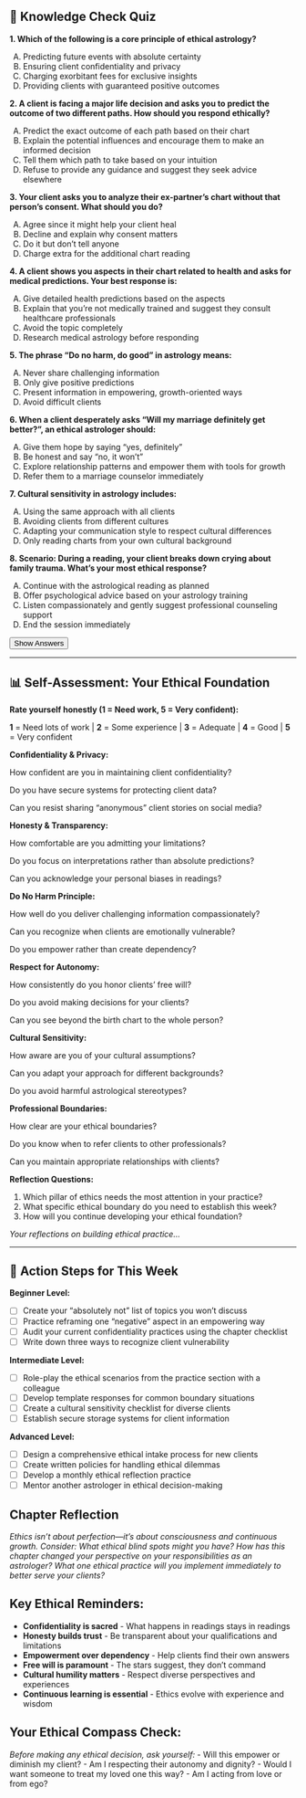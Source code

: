 ## 📝 Knowledge Check Quiz {.quiz-title}

::: {.quiz-box}
**1. Which of the following is a core principle of ethical astrology?**

A) Predicting future events with absolute certainty  
B) Ensuring client confidentiality and privacy  
C) Charging exorbitant fees for exclusive insights  
D) Providing clients with guaranteed positive outcomes

**2. A client is facing a major life decision and asks you to predict the outcome of two different paths. How should you respond ethically?**

A) Predict the exact outcome of each path based on their chart  
B) Explain the potential influences and encourage them to make an informed decision  
C) Tell them which path to take based on your intuition  
D) Refuse to provide any guidance and suggest they seek advice elsewhere

**3. Your client asks you to analyze their ex-partner's chart without that person's consent. What should you do?**

A) Agree since it might help your client heal  
B) Decline and explain why consent matters  
C) Do it but don't tell anyone  
D) Charge extra for the additional chart reading

**4. A client shows you aspects in their chart related to health and asks for medical predictions. Your best response is:**

A) Give detailed health predictions based on the aspects  
B) Explain that you're not medically trained and suggest they consult healthcare professionals  
C) Avoid the topic completely  
D) Research medical astrology before responding

**5. The phrase "Do no harm, do good" in astrology means:**

A) Never share challenging information  
B) Only give positive predictions  
C) Present information in empowering, growth-oriented ways  
D) Avoid difficult clients

**6. When a client desperately asks "Will my marriage definitely get better?", an ethical astrologer should:**

A) Give them hope by saying "yes, definitely"  
B) Be honest and say "no, it won't"  
C) Explore relationship patterns and empower them with tools for growth  
D) Refer them to a marriage counselor immediately

**7. Cultural sensitivity in astrology includes:**

A) Using the same approach with all clients  
B) Avoiding clients from different cultures  
C) Adapting your communication style to respect cultural differences  
D) Only reading charts from your own cultural background

**8. Scenario: During a reading, your client breaks down crying about family trauma. What's your most ethical response?**

A) Continue with the astrological reading as planned  
B) Offer psychological advice based on your astrology training  
C) Listen compassionately and gently suggest professional counseling support  
D) End the session immediately

<button onclick="toggleAnswers()" class="show-answers-btn">Show Answers</button>

::: {.answers-content style="display: none;"}
**Answer Key:** 1-B, 2-B, 3-B, 4-B, 5-C, 6-C, 7-C, 8-C
:::
:::

---

## 📊 Self-Assessment: Your Ethical Foundation

::: {.assessment-box}

**Rate yourself honestly (1 = Need work, 5 = Very confident):**

::: {.rating-scale}
**1** = Need lots of work | **2** = Some experience | **3** = Adequate | **4** = Good | **5** = Very confident
:::

**Confidentiality & Privacy:**

How confident are you in maintaining client confidentiality? 

Do you have secure systems for protecting client data? 

Can you resist sharing "anonymous" client stories on social media? 

**Honesty & Transparency:**

How comfortable are you admitting your limitations? 

Do you focus on interpretations rather than absolute predictions? 

Can you acknowledge your personal biases in readings? 

**Do No Harm Principle:**

How well do you deliver challenging information compassionately? 

Can you recognize when clients are emotionally vulnerable? 

Do you empower rather than create dependency? 

**Respect for Autonomy:**

How consistently do you honor clients' free will? 

Do you avoid making decisions for your clients? 

Can you see beyond the birth chart to the whole person? 

**Cultural Sensitivity:**

How aware are you of your cultural assumptions? 

Can you adapt your approach for different backgrounds? 

Do you avoid harmful astrological stereotypes? 

**Professional Boundaries:**

How clear are your ethical boundaries? 

Do you know when to refer clients to other professionals? 

Can you maintain appropriate relationships with clients?

**Reflection Questions:**

1. Which pillar of ethics needs the most attention in your practice?
2. What specific ethical boundary do you need to establish this week?
3. How will you continue developing your ethical foundation?

::: {.writing-space}
*Your reflections on building ethical practice...*
:::

:::

---

## 🎯 Action Steps for This Week

::: {.action-box}

**Beginner Level:**

- [ ] Create your "absolutely not" list of topics you won't discuss
- [ ] Practice reframing one "negative" aspect in an empowering way
- [ ] Audit your current confidentiality practices using the chapter checklist
- [ ] Write down three ways to recognize client vulnerability

**Intermediate Level:**

- [ ] Role-play the ethical scenarios from the practice section with a colleague
- [ ] Develop template responses for common boundary situations
- [ ] Create a cultural sensitivity checklist for diverse clients
- [ ] Establish secure storage systems for client information

**Advanced Level:**

- [ ] Design a comprehensive ethical intake process for new clients
- [ ] Create written policies for handling ethical dilemmas
- [ ] Develop a monthly ethical reflection practice
- [ ] Mentor another astrologer in ethical decision-making
:::

## **Chapter Reflection**

*Ethics isn't about perfection—it's about consciousness and continuous growth. Consider: What ethical blind spots might you have? How has this chapter changed your perspective on your responsibilities as an astrologer? What one ethical practice will you implement immediately to better serve your clients?*

## **Key Ethical Reminders:**

::: {.takeaway-box}
- **Confidentiality is sacred** - What happens in readings stays in readings
- **Honesty builds trust** - Be transparent about your qualifications and limitations
- **Empowerment over dependency** - Help clients find their own answers
- **Free will is paramount** - The stars suggest, they don't command
- **Cultural humility matters** - Respect diverse perspectives and experiences
- **Continuous learning is essential** - Ethics evolve with experience and wisdom
:::

## **Your Ethical Compass Check:**

*Before making any ethical decision, ask yourself:*
- Will this empower or diminish my client?
- Am I respecting their autonomy and dignity?
- Would I want someone to treat my loved one this way?
- Am I acting from love or from ego?

<script src="../../scripts/quiz-interactions.js"></script>
